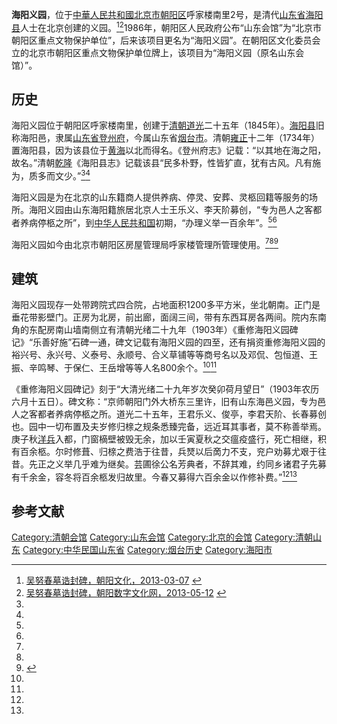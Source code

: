 {{文物保护单位
| 级别 = 市县级
| 省名 = 北京市
| 市/县名 = 北京市朝阳区
| 图片 = 
| 名称 = 海阳义园（原名山东会馆）
| 编号 = 1-？
| 分类 = 古建筑
| 所在 = 呼家楼南里2号
| 时代 = [[清|清]]
| 登录 = 1986年
}}

'''海阳义园'''，位于[[中華人民共和國|中華人民共和國]][[北京市|北京市]][[朝阳区_(北京市)|朝阳区]]呼家楼南里2号，是清代[[山東省_(清)|山东省]][[海阳县_(清朝)|海阳县]]人士在北京创建的义园。<ref name=cywh>[http://www.risingsun.org.cn/culherit/culold/8a24f0a03d34746f013d43a152bd004c.html 吴努春墓诰封碑，朝阳文化，2013-03-07] {{webarchive|url=https://web.archive.org/web/20150924091349/http://www.risingsun.org.cn/culherit/culold/8a24f0a03d34746f013d43a152bd004c.html |date=2015-09-24 }}</ref><ref name=cyszwh>[http://whfw.bjchy.gov.cn/whly/402883ef3e9195be013e966f7d650432.html 吴努春墓诰封碑，朝阳数字文化网，2013-05-12] {{webarchive|url=https://web.archive.org/web/20141019191923/http://whfw.bjchy.gov.cn/whly/402883ef3e9195be013e966f7d650432.html |date=2014-10-19 }}</ref>1986年，朝阳区人民政府公布“山东会馆”为“北京市朝阳区重点文物保护单位”，后来该项目更名为“海阳义园”。在朝阳区文化委员会立的北京市朝阳区重点文物保护单位牌上，该项目为“海阳义园（原名山东会馆）”。

==历史==
海阳义园位于朝阳区呼家楼南里，创建于[[清朝|清朝]][[道光|道光]]二十五年（1845年）。[[海阳县_(清朝)|海阳县]]旧称海阳邑，隶属[[山东省|山东省]][[登州府|登州府]]，今属山东省[[烟台市|烟台市]]。清朝[[雍正|雍正]]十二年（1734年）置海阳县，因为该县位于[[黄海|黄海]]以北而得名。《登州府志》记载：“以其地在海之阳，故名。”清朝[[乾隆|乾隆]]《海阳县志》记载该县“民多朴野，性皆犷直，犹有古风。凡有施为，质多而文少。”<ref name=cywh/><ref name=cyszwh/>

海阳义园是为在北京的山东籍商人提供养病、停灵、安葬、灵柩回籍等服务的场所。海阳义园由山东海阳籍旅居北京人士王乐义、李天阶募创，“专为邑人之客都者养病停柩之所”，到[[中华人民共和国|中华人民共和国]]初期，“办理义举一百余年”。<ref name=cywh/><ref name=cyszwh/>

海阳义园如今由北京市朝阳区房屋管理局呼家楼管理所管理使用。<ref name=cywh/><ref name=cyszwh/><ref>{{Cite web |url=http://hy.shm.com.cn/2011-08/12/content_3563552.htm |title=清代山东海阳义园会馆北京探幽，今日海阳，2011-08-12 |access-date=2014-10-20 |archive-date=2016-03-05 |archive-url=https://web.archive.org/web/20160305120203/http://hy.shm.com.cn/2011-08/12/content_3563552.htm |dead-url=no }}</ref>

==建筑==
海阳义园现存一处带跨院式四合院，占地面积1200多平方米，坐北朝南。正门是垂花带影壁门。正房为北房，前出廊，面阔三间，带有东西耳房各两间。院内东南角的东配房南山墙南侧立有清朝光绪二十九年（1903年）《重修海阳义园碑记》“乐善好施”石碑一通，碑文记载有海阳义园的四至，还有捐资重修海阳义园的裕兴号、永兴号、义泰号、永顺号、合义草铺等等商号名以及邓侃、包恒道、王振、辛鸣琴、于保仁、王岳增等等人名800余个。<ref name=cywh/><ref name=cyszwh/>

《重修海阳义园碑记》刻于“大清光绪二十九年岁次癸卯荷月望日”（1903年农历六月十五日）。碑文称：“京师朝阳门外大桥东三里许，旧有山东海邑义园，专为邑人之客都者养病停柩之所。道光二十五年，王君乐义、俊亭，李君天阶、长春募创也。园中一切布置及夫岁修归榇之规条悉臻完备，远近耳其事者，莫不称善举焉。庚子秋[[八国联军|洋兵]]入都，门窗樀壁被毁无余，加以壬寅夏秋之交瘟疫盛行，死亡相继，积有百余柩。尔时修葺、归榇之费浩于往昔，兵燹以后啇力不支，兖户劝募尤艰于往昔。先正之义举几乎难为继矣。芸圃徐公名芳典者，不辞其难，约同乡诸君子先募有千余金，容冬将百余柩发归故里。今春又募得六百余金以作修补费。”<ref name=cywh/><ref name=cyszwh/>

==参考文献==
{{reflist}}

[[Category:清朝会馆|Category:清朝会馆]]
[[Category:山东会馆|Category:山东会馆]]
[[Category:北京的会馆|Category:北京的会馆]]
[[Category:清朝山东|Category:清朝山东]]
[[Category:中华民国山东省|Category:中华民国山东省]]
[[Category:烟台历史|Category:烟台历史]]
[[Category:海阳市|Category:海阳市]]